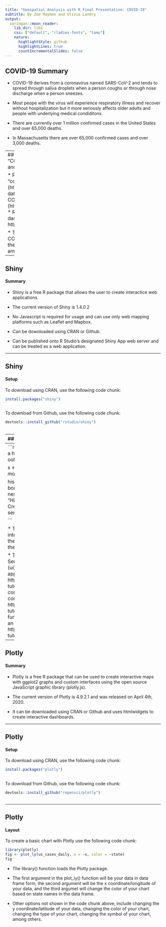 ```yaml
---
title: "Geospatial Analysis with R Final Presentation: COVID-19"
subtitle: By Zoe Maymon and Olivia Landry
output:
  xaringan::moon_reader:
    lib_dir: libs
    css: ["default", "rladies-fonts", "tamu"]
    nature:
      highlightStyle: github
      highlightLines: true
      countIncrementalSlides: false
---
```

## COVID-19 Summary

* COVID-19 derives from a coronavirus named SARS-CoV-2 and tends to spread through saliva droplets when a person coughs or through nose discharge when a person sneezes.

* Most peope with the virus will experience respiratory illness and recover without hospitalization but it more seriously affects older adults and people with underlying medical condiditons. 

* There are currently over 1 million confirmed cases in the United States and over 65,000 deaths. 

* In Massachusetts there are over 65,000 confirmed cases and over 3,000 deaths.

---
## COVID19clark Package
* Project was based on "COVID19clark" R package, primarily assembled and developed 
by Dr. Lyndon Estes.

* Package is adapted from Rami Krispin's "coronavirus" R package 
(https://github.com/RamiKrispin/coronavirus) and data is gathered from Johns 
Hopkins University COVID-19 data repository 
(https://github.com/CSSEGISandData/COVID-19/).
  * Rami's package was used to create this data dashboard of COVID-19 cases: 
  https://ramikrispin.github.io/coronavirus_dashboard/

* The COVID19clark package summarizes the COVID-19 data from JHU and maps its 
severity in the northeastern United States and graphs the amount of cases and deaths.

---

## Shiny

#### Summary

* Shiny is a free R package that allows the user to create interactice web 
applications. 

* The current version of Shiny is 1.4.0.2

* No Javascript is required for usage and can use only web mapping platforms
such as Leaflet and Mapbox.

* Can be downloaded using CRAN or Github.

* Can be published onto R Studio's designated Shiny App web server and can be 
treated as a web application.

---

## Shiny 

#### Setup

To download using CRAN, use the following code chunk:

```r

install.packages("shiny")
 
```

To download from Github, use the following code chunk:

```r

devtools::install_github("rstudio/shiny")
 
```
---
## Shiny

#### Layout

To create a basic app with Shiny use the following code chunk:

Example:

```r
library(shiny)
# Define UI for app that draws a histogram ----
ui <- fluidPage(
  # App title ----
  titlePanel("Hello Shiny!"),
  # Sidebar layout with input and output definitions ----
  sidebarLayout(
    # Sidebar panel for inputs ----
    sidebarPanel(
      # Input: Slider for the number of bins ----
      sliderInput(inputId = "bins",
                  label = "Number of bins:",
                  min = 1,
                  max = 50,
                  value = 30)
    ),
    # Main panel for displaying outputs ----
    mainPanel(
      # Output: Histogram ----
      plotOutput(outputId = "distPlot")
    )
  )
)
```

---
```r
# Define server logic required to draw a histogram ----
server <- function(input, output) {
  output$distPlot <- renderPlot({

    x    <- faithful$waiting
    bins <- seq(min(x), max(x), length.out = input$bins + 1)

    hist(x, breaks = bins, col = "#75AADB", border = "white",
         xlab = "Waiting time to next eruption (in mins)",
         main = "Histogram of waiting times")
    })
}
# Create Shiny app ----
shinyApp(ui = ui, server = server)

```

* This example Shiny app creates an interactive page where you can change the
slider for how many bins there are in the random normal distribution bar chart.

* The app consists of a UI function and a Server function.
  * "The user interface (ui) object controls the layout and appearance of your 
  app." (from https://shiny.rstudio.com/tutorial/written-tutorial/lesson1/)
  * "The server function contains the instructions that your computer needs to 
  build your app." (from https://shiny.rstudio.com/tutorial/written-tutorial/lesson1/)
  * "Finally the shinyApp function creates Shiny app objects from an explicit 
  UI/server pair."  from https://shiny.rstudio.com/tutorial/written-tutorial/lesson1/)

---

## Plotly

#### Summary

* Plotly is a free R package that can be used to create interactive maps with 
ggplot2 graphs and custom interfaces using the open source JavaScript graphic 
library (plotly.js).

* The current version of Plotly is 4.9.2.1 and was released on April 4th, 2020.

* It can be downloaded using CRAN or Github and uses htmlwidgets to create 
interactive dashboards.



---

## Plotly

#### Setup

To download using CRAN, use the following code chunk:

```r

install.packages("plotly")
 
```


To download from Github, use the following code chunk:

```r

devtools::install_github("ropensci/plotly")
 
```


---

## Plotly

#### Layout


To create a basic chart with Plotly use the following code chunk:


```r

library(plotly)
fig <- plot_ly(us_cases_daily, x = ~x, color = ~state)
fig

```

* The library() function loads the Plotly package. 

* The first argument in the plot_ly() function will be your data in data frame 
form, the second argument will be the x coordinate/longitude of your data, and 
the third argumet will change the color of your chart based on state names in 
the data frame. 

* Other options not shown in the code chunk above, include changing the y 
coordinate/latitude of your data, changing the color of your chart, changing the 
type of your chart, changing the symbol of your chart, among others.  

